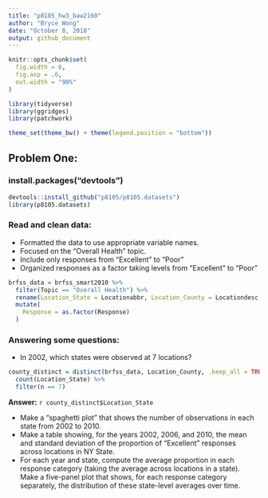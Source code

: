 ```yaml
---
title: "p8105_hw3_baw2160"
author: "Bryce Wong"
date: "October 8, 2018"
output: github_document
---
```


```r
knitr::opts_chunk$set(
  fig.width = 6,
  fig.asp = .6,
  out.width = "90%"
)

library(tidyverse)
library(ggridges)
library(patchwork)

theme_set(theme_bw() + theme(legend.position = "bottom"))
```
## Problem One:

### install.packages("devtools")
```r
devtools::install_github("p8105/p8105.datasets")
library(p8105.datasets)
```
### Read and clean data:
* Formatted the data to use appropriate variable names.
* Focused on the “Overall Health” topic.
* Include only responses from "Excellent" to "Poor"
* Organized responses as a factor taking levels from “Excellent” to “Poor”

```r
brfss_data = brfss_smart2010 %>% 
  filter(Topic == "Overall Health") %>% 
  rename(Location_State = Locationabbr, Location_County = Locationdesc, Proportion = Data_value) %>%
  mutate(
    Response = as.factor(Response)
  )
```

### Answering some questions:

* In 2002, which states were observed at 7 locations?
```r
county_distinct = distinct(brfss_data, Location_County, .keep_all = TRUE) %>% 
  count(Location_State) %>% 
  filter(n == 7)
```

**Answer:** `r county_distinct$Location_State`

* Make a “spaghetti plot” that shows the number of observations in each state from 2002 to 2010.
* Make a table showing, for the years 2002, 2006, and 2010, the mean and standard deviation of the proportion of “Excellent” responses across locations in NY State.
* For each year and state, compute the average proportion in each response category (taking the average across locations in a state). Make a five-panel plot that shows, for each response category separately, the distribution of these state-level averages over time.
